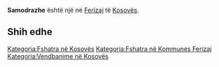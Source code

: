{{Fshat në 
 | Emri                = Samodrazhe
 | EmriAlt                = 
 | NAME_SHORT_FORM=      
 | NAME_GENERIC=      
 | NAME_SORT_NAME_RO=      SAMODRAZHE
 | FULL_NAME_RO = Samodrazhe
 | FULL_NAME_ND_RO=Samodrazhe
 | SORT_NAME_RG=SAMODRAZHE
 | FULL_NAME_RG=Samodrazhe
 | FULL_NAME_ND_RG=Samodrazhe
 | SRP_NAME_SHORT_FORM=      
 | SRP_NAME_GENERIC=      
 | SRP_NAME_SORT_NAME_RO=      
 | SRP_FULL_NAME_RO = 
 | SRP_FULL_NAME_ND_RO=
 | SRP_SORT_NAME_RG=
 | SRP_FULL_NAME_RG=
 | SRP_FULL_NAME_ND_RG=
 | Emri (Rasa dhanore) = 
 | Figura              = 
 | Shteti              = Kosovo
 | Komuna              = Ferizaj
 | Kodi postar         = 
 | Sipërfaqja          = 

 | Popullsia           = 

 | Regj. i popullsisë  = 
 | Dend. e popullsisë  = 
 | Faqja zyrtare       = 
 <!--- Koordinatat ----> 
 | Gjerësia            = 42.364167
 | Gjatësia            = 20.740833
 | Lartësia            = 
}}
'''Samodrazhe''' është një [[]] në [[Ferizaj]] të [[Kosovës]].

<!-- == Gjeografia == -->
<!-- == Historia == -->
<!-- == Demografia == -->
== Shih edhe ==
{{Komuna Ferizaj}}
{{Kosovo-Administrata-Cung}}

[[Kategoria:Fshatra në Kosovës]]
[[Kategoria:Fshatra në Kommunes Ferizaj]]
[[Kategoria:Vendbanime në Kosovës]]